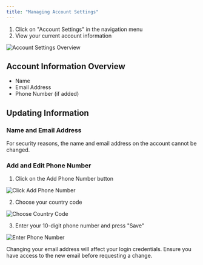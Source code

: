 ```yaml
---
title: "Managing Account Settings"
---
```


1. Click on "Account Settings" in the navigation menu
2. View your current account information

![Account Settings Overview](/images/docs/Account-Settings/assets/images/point-to-account-settings-a22eed343dea93ecbb0605f780aace85.png)

## Account Information Overview[​](#account-information-overview "Direct link to Account Information Overview")

* Name
* Email Address
* Phone Number (if added)

## Updating Information[​](#updating-information "Direct link to Updating Information")

### Name and Email Address[​](#name-and-email-address "Direct link to Name and Email Address")

For security reasons, the name and email address on the account cannot be changed.

### Add and Edit Phone Number[​](#add-and-edit-phone-number "Direct link to Add and Edit Phone Number")

1. Click on the Add Phone Number button

![Click Add Phone Number](/images/docs/Account-Settings/assets/images/point-to-add-phone-number-5be8104b132849e6027cb083d3e7698e.png)

2. Choose your country code

![Choose Country Code](/images/docs/Account-Settings/assets/images/country-code-7d9d739e445539149345c8c973a23981.png)

3. Enter your 10-digit phone number and press "Save"

![Enter Phone Number](/images/docs/Account-Settings/assets/images/phone-enter-e1195bbe553e24c631914e29e57e51b4.png)

<Warning>
  Changing your email address will affect your login credentials. Ensure you have access to the new email before requesting a change.
</Warning>
